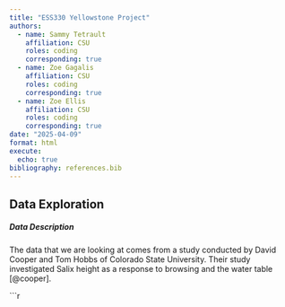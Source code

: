 ```yaml
---
title: "ESS330 Yellowstone Project"
authors:
  - name: Sammy Tetrault
    affiliation: CSU
    roles: coding
    corresponding: true
  - name: Zoe Gagalis
    affiliation: CSU
    roles: coding
    corresponding: true
  - name: Zoe Ellis
    affiliation: CSU
    roles: coding
    corresponding: true
date: "2025-04-09"
format: html
execute:
  echo: true
bibliography: references.bib
---
```

## Data Exploration
##### Data Description
The data that we are looking at comes from a study conducted by David Cooper and Tom Hobbs of Colorado State University. Their study investigated Salix height as a response to browsing and the water table [@cooper].

```r

